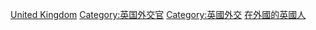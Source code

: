 {{Commonscat|Ambassadors of the United Kingdom}}

[[Category:各国驻外大使|United Kingdom]]
[[Category:英国外交官|Category:英国外交官]]
[[Category:英國外交|Category:英國外交]]
[[Category:在外國的英國人|]]